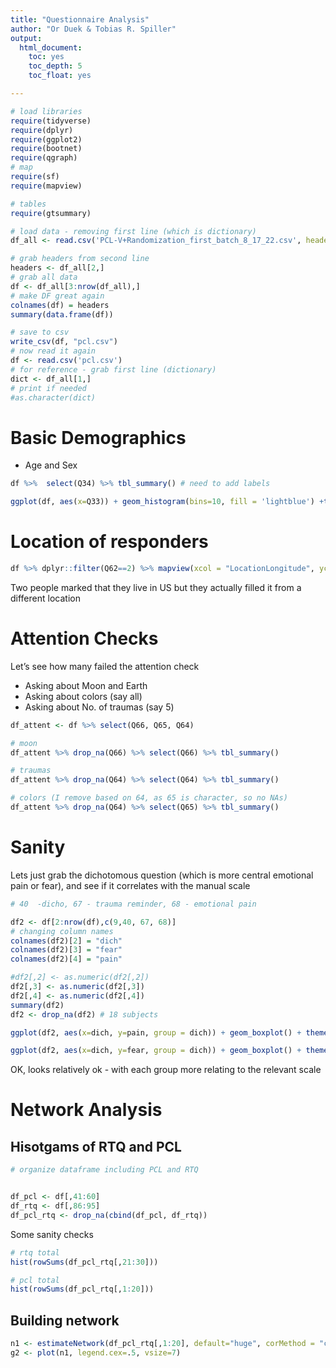 ```yaml
---
title: "Questionnaire Analysis"
author: "Or Duek & Tobias R. Spiller"
output:
  html_document:
    toc: yes
    toc_depth: 5
    toc_float: yes

---
```



```r
# load libraries
require(tidyverse)
require(dplyr)
require(ggplot2)
require(bootnet)
require(qgraph)
# map
require(sf)
require(mapview)

# tables
require(gtsummary)
```

```r
# load data - removing first line (which is dictionary)
df_all <- read.csv('PCL-V+Randomization_first_batch_8_17_22.csv', header = F)

# grab headers from second line
headers <- df_all[2,]
# grab all data
df <- df_all[3:nrow(df_all),]
# make DF great again
colnames(df) = headers
summary(data.frame(df))

# save to csv
write_csv(df, "pcl.csv")
# now read it again
df <- read.csv('pcl.csv')
# for reference - grab first line (dictionary)
dict <- df_all[1,]
# print if needed
#as.character(dict)
```

# Basic Demographics

- Age and Sex

```r
df %>%  select(Q34) %>% tbl_summary() # need to add labels

ggplot(df, aes(x=Q33)) + geom_histogram(bins=10, fill = 'lightblue') +theme_minimal() + ggtitle("Age Histogram (Before omitting")
```


# Location of responders

```r
df %>% dplyr::filter(Q62==2) %>% mapview(xcol = "LocationLongitude", ycol = "LocationLatitude", crs = 4269,  grid = F)
```


Two people marked that they live in US but they actually filled it from a different location

# Attention Checks

Let's see how many failed the attention check

- Asking about Moon and Earth
- Asking about colors (say all)
- Asking about No. of traumas (say 5)

```r

df_attent <- df %>% select(Q66, Q65, Q64)

# moon
df_attent %>% drop_na(Q66) %>% select(Q66) %>% tbl_summary()

# traumas
df_attent %>% drop_na(Q64) %>% select(Q64) %>% tbl_summary()

# colors (I remove based on 64, as 65 is character, so no NAs)
df_attent %>% drop_na(Q64) %>% select(Q65) %>% tbl_summary()

```

# Sanity 

Lets just grab the dichotomous question (which is more central emotional pain or fear), and see if it correlates with the manual scale

```r
# 40  -dicho, 67 - trauma reminder, 68 - emotional pain

df2 <- df[2:nrow(df),c(9,40, 67, 68)]
# changing column names
colnames(df2)[2] = "dich"
colnames(df2)[3] = "fear"
colnames(df2)[4] = "pain"

#df2[,2] <- as.numeric(df2[,2])
df2[,3] <- as.numeric(df2[,3])
df2[,4] <- as.numeric(df2[,4])
summary(df2)
df2 <- drop_na(df2) # 18 subjects

ggplot(df2, aes(x=dich, y=pain, group = dich)) + geom_boxplot() + theme_minimal() + ggtitle("Emotional pain as factor of the Dichotomous question")

ggplot(df2, aes(x=dich, y=fear, group = dich)) + geom_boxplot() + theme_minimal() + ggtitle("Fear as factor of the Dichotomous question")
```


OK, looks relatively ok - with each group more relating to the relevant scale

# Network Analysis

## Hisotgams of RTQ and PCL

```r
# organize dataframe including PCL and RTQ


df_pcl <- df[,41:60]
df_rtq <- df[,86:95]
df_pcl_rtq <- drop_na(cbind(df_pcl, df_rtq))

```

Some sanity checks

```r
# rtq total
hist(rowSums(df_pcl_rtq[,21:30]))

# pcl total
hist(rowSums(df_pcl_rtq[,1:20]))

```


## Building network

```r
n1 <- estimateNetwork(df_pcl_rtq[,1:20], default="huge", corMethod = "cor", corArgs = list(method="spearman"), threshold=FALSE)
g2 <- plot(n1, legend.cex=.5, vsize=7)
```

